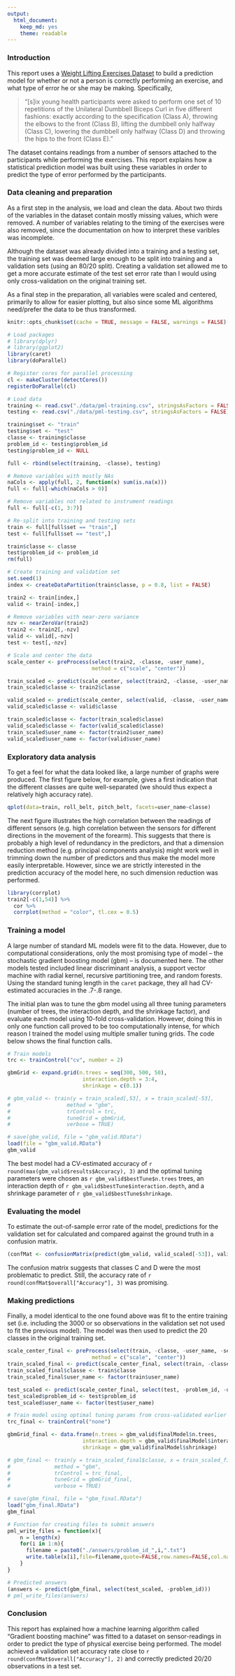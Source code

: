 ```yaml
---
output:
  html_document:
    keep_md: yes
    theme: readable
---
```

### Introduction

This report uses a [Weight Lifting Exercises Dataset](http://groupware.les.inf.puc-rio.br/har#ixzz3DTR1Lq9c) to build a prediction model for whether or not a person is correctly performing an exercise, and what type of error he or she may be making. Specifically, 

>"[s]ix young health participants were asked to perform one set of 10 repetitions of the Unilateral Dumbbell
>Biceps Curl in five different fashions: exactly according to the specification (Class A), throwing the
>elbows to the front (Class B), lifting the dumbbell only halfway (Class C), lowering the dumbbell only
>halfway (Class D) and throwing the hips to the front (Class E)."

The dataset contains readings from a number of sensors attached to the participants while performing the exercises. This report explains how a statistical prediction model was built using these variables in order to predict the type of error performed by the participants. 

### Data cleaning and preparation

As a first step in the analysis, we load and clean the data. About two thirds of the variables in the dataset contain mostly missing values, which were removed. A number of variables relating to the timing of the exercises were also removed, since the documentation on how to interpret these varibles was incomplete.

Although the dataset was already divided into a training and a testing set, the training set was deemed large enough to be split into training and a validation sets (using an 80/20 split). Creating a validation set allowed me to get a more accurate estimate of the test set error rate than I would using only cross-validation on the original training set.

As a final step in the preparation, all variables were scaled and centered, primarily to allow for easier plotting, but also since some ML algorithms need/prefer the data to be thus transformed.

```r
knitr::opts_chunk$set(cache = TRUE, message = FALSE, warnings = FALSE)
```

```r
# Load packages
# library(dplyr)
# library(ggplot2)
library(caret)
library(doParallel)

# Register cores for parallel processing
cl <- makeCluster(detectCores())
registerDoParallel(cl)

# Load data
training <- read.csv("./data/pml-training.csv", stringsAsFactors = FALSE) %>% tbl_df
testing <- read.csv("./data/pml-testing.csv", stringsAsFactors = FALSE) %>% tbl_df

training$set <- "train"
testing$set <- "test"
classe <- training$classe
problem_id <- testing$problem_id
testing$problem_id <- NULL

full <- rbind(select(training, -classe), testing)

# Remove variables with mostly NAs
naCols <- apply(full, 2, function(x) sum(is.na(x)))
full <- full[-which(naCols > 0)]

# Remove variables not related to instrument readings
full <- full[-c(1, 3:7)]

# Re-split into training and testing sets
train <- full[full$set == "train",]
test <- full[full$set == "test",]

train$classe <- classe
test$problem_id <- problem_id
rm(full)

# Create training and validation set
set.seed(1)
index <- createDataPartition(train$classe, p = 0.8, list = FALSE)

train2 <- train[index,]
valid <- train[-index,]

# Remove variables with near-zero variance
nzv <- nearZeroVar(train2)
train2 <- train2[,-nzv]
valid <- valid[,-nzv]
test <- test[,-nzv]

# Scale and center the data
scale_center <- preProcess(select(train2, -classe, -user_name), 
                           method = c("scale", "center"))

train_scaled <- predict(scale_center, select(train2, -classe, -user_name))
train_scaled$classe <- train2$classe

valid_scaled <- predict(scale_center, select(valid, -classe, -user_name))
valid_scaled$classe <- valid$classe

train_scaled$classe <- factor(train_scaled$classe)
valid_scaled$classe <- factor(valid_scaled$classe)
train_scaled$user_name <- factor(train2$user_name)
valid_scaled$user_name <- factor(valid$user_name)
```

### Exploratory data analysis 

To get a feel for what the data looked like, a large number of graphs were produced. The first figure below, for example, gives a first indication that the different classes are quite well-separated (we should thus expect a relatively high accuracy rate). 

```r
qplot(data=train, roll_belt, pitch_belt, facets=user_name~classe)
```

The next figure illustrates the high correlation between the readings of different sensors (e.g. high correlation between the sensors for different directions in the movement of the forearm). This suggests that there is probably a high level of redundancy in the predictors, and that a dimension reduction method (e.g. principal components analysis) might work well in trimming down the number of predictors and thus make the model more easily interpretable. However, since we are strictly interested in the prediction accuracy of the model here, no such dimension reduction was performed.

```r
library(corrplot)
train2[-c(1,54)] %>% 
  cor %>% 
  corrplot(method = "color", tl.cex = 0.5)
```

### Training a model

A large number of standard ML models were fit to the data. However, due to computational considerations, only the most promising type of model -- the stochastic gradient boosting model (gbm) -- is documented here. The other models tested included linear discriminant analysis, a support vector machine with radial kernel, recursive partitioning tree, and random forests. Using the standard tuning length in the ```caret``` package, they all had CV-estimated accuracies in the .7-.8 range. 

The initial plan was to tune the gbm model using all three tuning parameters (number of trees, the interaction depth, and the shrinkage factor), and evaluate each model using 10-fold cross-validation. However, doing this in only one function call proved to be too computationally intense, for which reason I trained the model using  multiple smaller tuning grids. The code below shows the final function calls. 

```r
# Train models
trc <- trainControl("cv", number = 2)

gbmGrid <- expand.grid(n.trees = seq(300, 500, 50), 
                        interaction.depth = 3:4,
                        shrinkage = c(0.1))

# gbm_valid <- train(y = train_scaled[,53], x = train_scaled[-53], 
#                  method = "gbm", 
#                  trControl = trc, 
#                  tuneGrid = gbmGrid, 
#                  verbose = TRUE)

# save(gbm_valid, file = "gbm_valid.RData")
load(file = "gbm_valid.RData")
gbm_valid
```

The best model had a CV-estimated accuracy of `r round(max(gbm_valid$results$Accuracy), 3)` and the optimal tuning parameters were chosen as `r gbm_valid$bestTune$n.trees` trees, an interaction depth of `r gbm_valid$bestTune$interaction.depth`, and a shrinkage parameter of `r gbm_valid$bestTune$shrinkage`.

### Evaluating the model

To estimate the out-of-sample error rate of the model, predictions for the validation set for calculated and compared against the ground truth in a confusion matrix.

```r
(confMat <- confusionMatrix(predict(gbm_valid, valid_scaled[-53]), valid_scaled$classe))
```

The confusion matrix suggests that classes C and D were the most problematic to predict. Still, the accuracy rate of 
`r round(confMat$overall["Accuracy"], 3)` was promising. 

### Making predictions

Finally, a model identical to the one found above was fit to the entire training set (i.e. including the 3000 or so observations in the validation set not used to fit the previous model). The model was then used to predict the 20 classes in the original training set. 

```r
scale_center_final <- preProcess(select(train, -classe, -user_name, -set), 
                           method = c("scale", "center"))
train_scaled_final <- predict(scale_center_final, select(train, -classe, -user_name, -set))
train_scaled_final$classe <- train$classe
train_scaled_final$user_name <- factor(train$user_name)

test_scaled <- predict(scale_center_final, select(test, -problem_id, -user_name))
test_scaled$problem_id <- test$problem_id
test_scaled$user_name <- factor(test$user_name)
```

```r
# Train model using optimal tuning params from cross-validated earlier model
trc_final <- trainControl("none")

gbmGrid_final <- data.frame(n.trees = gbm_valid$finalModel$n.trees, 
                        interaction.depth = gbm_valid$finalModel$interaction.depth,
                        shrinkage = gbm_valid$finalModel$shrinkage)

# gbm_final <- train(y = train_scaled_final$classe, x = train_scaled_final[-53], 
#              method = "gbm", 
#              trControl = trc_final, 
#              tuneGrid = gbmGrid_final, 
#              verbose = TRUE)

# save(gbm_final, file = "gbm_final.RData")
load("gbm_final.RData")
gbm_final
```

```r
# Function for creating files to submit answers
pml_write_files = function(x){
    n = length(x)
    for(i in 1:n){
      filename = paste0("./answers/problem_id_",i,".txt")
      write.table(x[i],file=filename,quote=FALSE,row.names=FALSE,col.names=FALSE)
    }
}

# Predicted answers
(answers <- predict(gbm_final, select(test_scaled, -problem_id)))
# pml_write_files(answers)
```

### Conclusion

This report has explained how a machine learning algorithm called "Gradient boosting machine" was fitted to a dataset on sensor-readings in order to predict the type of physical exercise being performed. The model achieved a validation set accuracy rate close to `r round(confMat$overall["Accuracy"], 2)` and correctly predicted 20/20 observations in a test set.